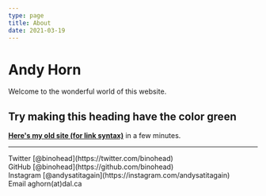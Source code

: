 ```yaml
---
type: page
title: About
date: 2021-03-19
---
```


# Andy Horn

Welcome to the wonderful world of this website.

<div style={{ padding: '10px 30px', backgroundColor: 'tomato' }}>
  <h2>Try making this heading have the color green</h2>
</div>

[**Here's my old site (for link syntax)**](http://leonardlab.biology.dal.ca/Andy/) in a few minutes.

---

<div>
  Twitter [@binohead](https://twitter.com/binohead)
  <br />
  GitHub [@binohead](https://github.com/binohead)
  <br />
  Instagram [@andysatitagain](https://instagram.com/andysatitagain)
  <br />
  Email aghorn(at)dal.ca
</div>
